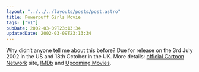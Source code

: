 ```yaml
---
layout: "../../../layouts/posts/post.astro"
title: Powerpuff Girls Movie
tags: ["v1"]
pubDate: 2002-03-09T23:13:34
updatedDate: 2002-03-09T23:13:34
---
```


Why didn&#8217;t anyone tell me about this before? Due for release on the 3rd July 2002 in the US and 18th October in the UK. More details: [official Cartoon Network][1] site, [IMDb][2] and [Upcoming Movies][3].

[1]: http://www.cartoonnetwork.com/POWERPUFF/movie/
[2]: http://uk.imdb.com/Title?0289408
[3]: http://www.upcomingmovies.com/powerpuffgirls.html
